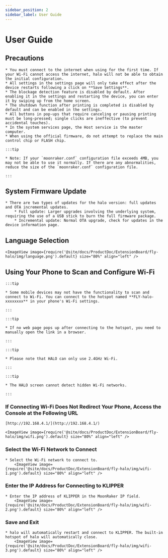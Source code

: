 ```yaml
---
sidebar_position: 2
sidebar_label: User Guide
---
```



# User Guide

## Precautions

    * You must connect to the internet when using for the first time. If your Wi-Fi cannot access the internet, halo will not be able to obtain the initial configuration.
    * All settings in the settings page will only take effect after the device restarts following a click on **Save Settings**.
    * The blockage detection feature is disabled by default. After enabling it in the settings and restarting the device, you can enter it by swiping up from the home screen.
    * The shutdown function after printing is completed is disabled by default and can be enabled in the settings.
    * All buttons in pop-ups that require canceling or pausing printing must be long-pressed; single clicks are ineffective (to prevent accidental touches).
    * In the system services page, the Host service is the master computer.
    * When using the official firmware, do not attempt to replace the main control chip or FLASH chip.

    :::tip

    * Note: If your `moonraker.conf` configuration file exceeds 4MB, you may not be able to use it normally. If there are any abnormalities, reduce the size of the `moonraker.conf` configuration file.

    :::

## System Firmware Update

    * There are two types of updates for the halo version: full updates and OTA incremental updates.
        * Full update: Larger upgrades involving the underlying system, requiring the use of a USB stick to burn the full firmware package.
        * Incremental update: Normal OTA upgrade, check for updates in the device information page.

## Language Selection

    <ImageView image={require('@site/docs/ProductDoc/ExtensionBoard/fly-halo/img/language.png').default} size="80%" align="left" />

## Using Your Phone to Scan and Configure Wi-Fi

    :::tip

    * Some mobile devices may not have the functionality to scan and connect to Wi-Fi. You can connect to the hotspot named **FLY-halo-xxxxxxxx** in your phone's Wi-Fi settings.

    :::

    :::tip

    * If no web page pops up after connecting to the hotspot, you need to manually open the link in a browser.

    :::

    :::tip

    * Please note that HALO can only use 2.4GHz Wi-Fi.

    :::

    :::tip

    * The HALO screen cannot detect hidden Wi-Fi networks.

    :::

### If Connecting Wi-Fi Does Not Redirect Your Phone, Access the Console at the Following URL

    [http://192.168.4.1/](http://192.168.4.1/)

    <ImageView image={require('@site/docs/ProductDoc/ExtensionBoard/fly-halo/img/wifi.png').default} size="80%" align="left" />

### Select the Wi-Fi Network to Connect

    * Select the Wi-Fi network to connect to.
        <ImageView image={require('@site/docs/ProductDoc/ExtensionBoard/fly-halo/img/wifi-1.png').default} size="80%" align="left" />


### Enter the IP Address for Connecting to KLIPPER

    * Enter the IP address of KLIPPER in the MoonRaker IP field.
        <ImageView image={require('@site/docs/ProductDoc/ExtensionBoard/fly-halo/img/wifi-2.png').default} size="80%" align="left" />


### Save and Exit

    * halo will automatically restart and connect to KLIPPER. The built-in hotspot of halo will automatically close.
        <ImageView image={require('@site/docs/ProductDoc/ExtensionBoard/fly-halo/img/wifi-3.png').default} size="80%" align="left" />